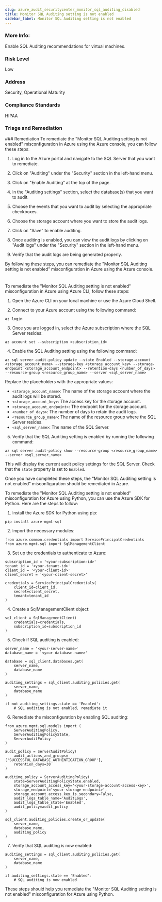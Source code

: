 ```yaml
---
slug: azure_audit_securitycenter_monitor_sql_auditing_disabled
title: Monitor SQL Auditing setting is not enabled
sidebar_label: Monitor SQL Auditing setting is not enabled
---
```


### More Info:

Enable SQL Auditing recommendations for virtual machines.

### Risk Level

Low

### Address

Security, Operational Maturity

### Compliance Standards

HIPAA

### Triage and Remediation
<Tabs>
<Tab title='Remediation'>
### Remediation

<AccordionGroup>
<Accordion title='Using Console' defaultOpen='true'>
To remediate the "Monitor SQL Auditing setting is not enabled" misconfiguration in Azure using the Azure console, you can follow these steps:

1. Log in to the Azure portal and navigate to the SQL Server that you want to remediate.

2. Click on "Auditing" under the "Security" section in the left-hand menu.

3. Click on "Enable Auditing" at the top of the page.

4. In the "Auditing settings" section, select the database(s) that you want to audit.

5. Choose the events that you want to audit by selecting the appropriate checkboxes.

6. Choose the storage account where you want to store the audit logs.

7. Click on "Save" to enable auditing.

8. Once auditing is enabled, you can view the audit logs by clicking on "Audit logs" under the "Security" section in the left-hand menu.

9. Verify that the audit logs are being generated properly.

By following these steps, you can remediate the "Monitor SQL Auditing setting is not enabled" misconfiguration in Azure using the Azure console.

#
</Accordion>

<Accordion title='Using CLI'>
To remediate the "Monitor SQL Auditing setting is not enabled" misconfiguration in Azure using Azure CLI, follow these steps:

1. Open the Azure CLI on your local machine or use the Azure Cloud Shell.

2. Connect to your Azure account using the following command:
```
az login
```

3. Once you are logged in, select the Azure subscription where the SQL Server resides:
```
az account set --subscription <subscription_id>
```

4. Enable the SQL Auditing setting using the following command:
```
az sql server audit-policy update --state Enabled --storage-account <storage_account_name> --storage-key <storage_account_key> --storage-endpoint <storage_account_endpoint> --retention-days <number_of_days> --resource-group <resource_group_name> --server <sql_server_name>
```

Replace the placeholders with the appropriate values:
- `<storage_account_name>`: The name of the storage account where the audit logs will be stored.
- `<storage_account_key>`: The access key for the storage account.
- `<storage_account_endpoint>`: The endpoint for the storage account.
- `<number_of_days>`: The number of days to retain the audit logs.
- `<resource_group_name>`: The name of the resource group where the SQL Server resides.
- `<sql_server_name>`: The name of the SQL Server.

5. Verify that the SQL Auditing setting is enabled by running the following command:
```
az sql server audit-policy show --resource-group <resource_group_name> --server <sql_server_name>
```

This will display the current audit policy settings for the SQL Server. Check that the `state` property is set to `Enabled`.

Once you have completed these steps, the "Monitor SQL Auditing setting is not enabled" misconfiguration should be remediated in Azure.
</Accordion>

<Accordion title='Using Python'>
To remediate the "Monitor SQL Auditing setting is not enabled" misconfiguration for Azure using Python, you can use the Azure SDK for Python. Here are the steps to follow:

1. Install the Azure SDK for Python using pip:

```
pip install azure-mgmt-sql
```

2. Import the necessary modules:

```
from azure.common.credentials import ServicePrincipalCredentials
from azure.mgmt.sql import SqlManagementClient
```

3. Set up the credentials to authenticate to Azure:

```
subscription_id = '<your-subscription-id>'
tenant_id = '<your-tenant-id>'
client_id = '<your-client-id>'
client_secret = '<your-client-secret>'

credentials = ServicePrincipalCredentials(
    client_id=client_id,
    secret=client_secret,
    tenant=tenant_id
)
```

4. Create a SqlManagementClient object:

```
sql_client = SqlManagementClient(
    credentials=credentials,
    subscription_id=subscription_id
)
```

5. Check if SQL auditing is enabled:

```
server_name = '<your-server-name>'
database_name = '<your-database-name>'

database = sql_client.databases.get(
    server_name,
    database_name
)

auditing_settings = sql_client.auditing_policies.get(
    server_name,
    database_name
)

if not auditing_settings.state == 'Enabled':
    # SQL auditing is not enabled, remediate it
```

6. Remediate the misconfiguration by enabling SQL auditing:

```
from azure.mgmt.sql.models import (
    ServerAuditingPolicy,
    ServerAuditingPolicyState,
    ServerAuditPolicy
)

audit_policy = ServerAuditPolicy(
    audit_actions_and_groups=['SUCCESSFUL_DATABASE_AUTHENTICATION_GROUP'],
    retention_days=30
)

auditing_policy = ServerAuditingPolicy(
    state=ServerAuditingPolicyState.enabled,
    storage_account_access_key='<your-storage-account-access-key>',
    storage_endpoint='<your-storage-endpoint>',
    storage_account_access_key_is_secondary=False,
    audit_logs_table_name='AuditLogs',
    audit_logs_table_state='Enabled',
    audit_policy=audit_policy
)

sql_client.auditing_policies.create_or_update(
    server_name,
    database_name,
    auditing_policy
)
```

7. Verify that SQL auditing is now enabled:

```
auditing_settings = sql_client.auditing_policies.get(
    server_name,
    database_name
)

if auditing_settings.state == 'Enabled':
    # SQL auditing is now enabled
```

These steps should help you remediate the "Monitor SQL Auditing setting is not enabled" misconfiguration for Azure using Python.
</Accordion>

</AccordionGroup>
</Tab>
</Tabs>

